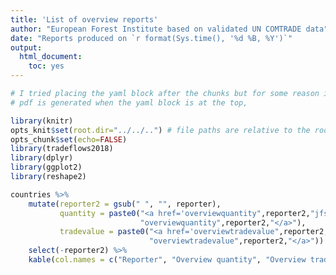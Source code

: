 ```yaml
---
title: 'List of overview reports'
author: "European Forest Institute based on validated UN COMTRADE data"
date: "Reports produced on `r format(Sys.time(), '%d %B, %Y')`"
output:
  html_document: 
    toc: yes
---
```


```r
# I tried placing the yaml block after the chunks but for some reason it doesn't always generate the pdf and generates a html file instead.
# pdf is generated when the yaml block is at the top, 

library(knitr)
opts_knit$set(root.dir="../../..") # file paths are relative to the root of the project directory
opts_chunk$set(echo=FALSE)
library(tradeflows2018)
library(dplyr)
library(ggplot2)
library(reshape2)
``` 


```r
countries %>% 
    mutate(reporter2 = gsub(" ", "", reporter),
           quantity = paste0("<a href='overviewquantity",reporter2,"jfsq1.pdf'>",
                             "overviewquantity",reporter2,"</a>"),
           tradevalue = paste0("<a href='overviewtradevalue",reporter2,"jfsq1.pdf'>",
                               "overviewtradevalue",reporter2,"</a>")) %>%
    select(-reporter2) %>%
    kable(col.names = c("Reporter", "Overview quantity", "Overview trade value"))
```
